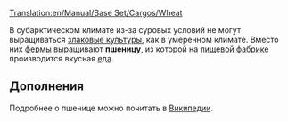 [[Translation:en/Manual/Base Set/Cargos/Wheat]]
{{ru/Необходимо сделать|Необходимо исправить ссылки на статью [[en/Manual/Base Set/Industries/Food Processing Plant|Пищевая фабрика]] после ее перевода на русский язык}}

{{ru/Manual/Base Set/Cargos/Груз|груз=Пшеница
|изображение=en/Manual/Base Set/Cargos/Grain.png
|производит=[[ru/Manual/Base Set/Industries/Ферма|Ферма]]
|принимает=[[en/Manual/Base Set/Industries/Food Processing Plant|Пищевая фабрика]]
}}

В субарктическом климате из-за суровых условий не могут выращиваться [[ru/Manual/Base Set/Cargos/Зерно|злаковые культуры]], как в умеренном климате. Вместо них [[ru/Manual/Base Set/Industries/Ферма|фермы]] выращивают '''пшеницу''', из которой на [[en/Manual/Base Set/Industries/Food Processing Plant|пищевой фабрике]] производится вкусная [[en/Manual/Base Set/Cargos/Food|еда]].

==Дополнения==
Подробнее о пшенице можно почитать в [https://www.wikipedia.org/wiki/Пшеница Википедии].